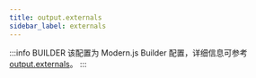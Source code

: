 ```yaml
---
title: output.externals
sidebar_label: externals
---
```


:::info BUILDER
该配置为 Modern.js Builder 配置，详细信息可参考 [output.externals](https://modernjs.dev/builder/api/config-output.html#output-externals)。
:::


<Main />

